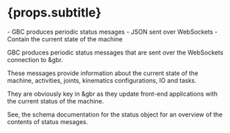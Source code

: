 
# {props.subtitle}

<Tldr>
    - GBC produces periodic status mesages
    - JSON sent over WebSockets
    - Contain the current state of the machine
</Tldr>

GBC produces periodic status messages that are sent over the WebSockets connection to &gbr.

These messages provide information about the current state of the machine, activities, joints, kinematics configurations, IO and tasks.

They are obviously key in &gbr as they update front-end applications with the current status of the machine.

See, <GlowsiteLink to="/docs/types/GlowbuzzerStatus">the schema documentation for the status object</GlowsiteLink> for an overview of the contents of status mesages.

